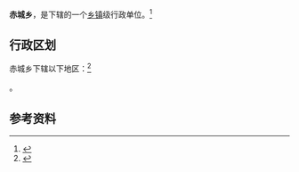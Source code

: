 {{中国乡级行政区|62/10/21/200/000}}

'''赤城乡'''，是{{PRC admin/fullname|62/10/21/200/000|3}}下辖的一个[[乡镇|乡镇]]级行政单位。<ref>{{PRC admin/ref sgc|{{PRC admin/parent|62/10/21/200/000}}}}</ref>

== 行政区划 ==

赤城乡下辖以下地区：<ref>{{PRC admin/ref sgc|62/10/21/200/000}}</ref>

{{PRC admin/children|62/10/21/200/000}}。

== 参考资料 ==

{{reflist}}

{{行政区划小作品}}
{{PRC admin/navcat|62/10/21/200/000}}